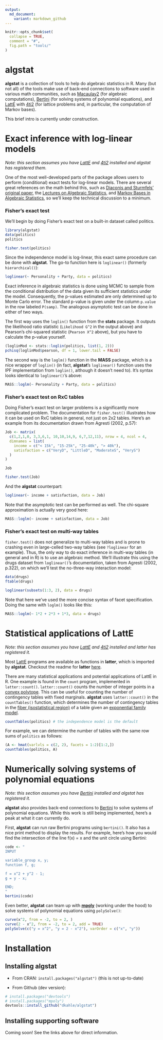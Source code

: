 ```yaml
---
output:
  md_document:
    variant: markdown_github
---
```


<!-- README.md is generated from README.Rmd. Please edit that file -->

```r

knitr::opts_chunk$set(
  collapse = TRUE,
  comment = "#",
  fig.path = "tools/"
)
```

# algstat

__algstat__ is a collection of tools to help do algebraic statistics in R.  Many (but not all) of the tools make use of back-end connections to software used in various math communities, such as [Macaulay2](http://www.math.uiuc.edu/Macaulay2/) (for algebraic computations), [Bertini](https://bertini.nd.edu) (for solving systems of polynomial equations), and [LattE](https://www.math.ucdavis.edu/~latte/) with [4ti2](http://www.4ti2.de) (for lattice problems and, in particular, the computation of Markov bases).

This brief intro is currently under construction.






# Exact inference with log-linear models

_Note: this section assumes you have [LattE](https://www.math.ucdavis.edu/~latte/) and [4ti2](http://www.4ti2.de) installed and algstat has registered them._

One of the most well-developed parts of the package allows users to perform (conditional) exact tests for log-linear models.  There are several great references on the math behind this, such as [Diaconis and Sturmfels' original paper](http://projecteuclid.org/euclid.aos/1030563990), the [Lectures on Algebraic Statistics](http://smile.amazon.com/Lectures-Algebraic-Statistics-Oberwolfach-Seminars/dp/3764389044/ref=sr_1_1?ie=UTF8&qid=1430536908&sr=8-1&keywords=lectures+on+algebraic+statistics), and [Markov Bases in Algebraic Statistics](http://smile.amazon.com/Markov-Bases-Algebraic-Statistics-Springer/dp/1461437180/ref=sr_1_fkmr0_1?ie=UTF8&qid=1430536933&sr=8-1-fkmr0&keywords=aoki%2C+hada%2C+and+takemura), so we'll keep the technical discussion to a minimum.

### Fisher's exact test

We'll begin by doing Fisher's exact test on a built-in dataset called politics.

```r
library(algstat)
data(politics)
politics

fisher.test(politics)
```

Since the independence model is log-linear, this exact same procedure can be done with __algstat__. The go-to function here is `loglinear()` (formerly `hierarchical()`):

```r
loglinear(~ Personality + Party, data = politics)
```

Exact inference in algebraic statistics is done using MCMC to sample from the conditional distribution of the data given its sufficient statistics under the model.  Consequently, the p-values estimated are only determined up to Monte Carlo error.  The standard p-value is given under the column `p.value` in the row labeled `P(samp)`.  The analogous asymptotic test can be done in either of two ways.  

The first way uses the `loglin()` function from the __stats__ package.  It outputs the likelihood ratio statistic (`Likelihood G^2` in the output above) and Pearson's chi-squared statistic (`Pearson X^2` above), but you have to calculate the p-value yourself.

```r
(loglinMod <- stats::loglin(politics, list(1, 2)))
pchisq(loglinMod$pearson, df = 1, lower.tail = FALSE)
```

The second way is the `loglm()` function in the __MASS__ package, which is a nice wrapper of `loglin()` (in fact, __algstat__'s `loglinear()` function uses the IPF implementation from `loglin()`, although it doesn't need to).  It's syntax looks identical to `loglinear()`'s above:

```r
MASS::loglm(~ Personality + Party, data = politics)
```


### Fisher's exact test on RxC tables

Doing Fisher's exact test on larger problems is a significantly more complicated problem.  The documentation for `fisher.test()` illustrates how it can be used on RxC tables in general, not just on 2x2 tables.  Here's an example from its documentation drawn from Agresti (2002, p.57):

```r
Job <- matrix(
  c(1,2,1,0, 3,3,6,1, 10,10,14,9, 6,7,12,11), nrow = 4, ncol = 4,
  dimnames = list(
    income = c("< 15k", "15-25k", "25-40k", "> 40k"),
    satisfaction = c("VeryD", "LittleD", "ModerateS", "VeryS")
  )
)

Job

fisher.test(Job)
```

And the __algstat__ counterpart:
```r
loglinear(~ income + satisfaction, data = Job)
```

Note that the asymptotic test can be performed as well.  The chi-square approximation is actually very good here:
```r
MASS::loglm(~ income + satisfaction, data = Job)
```


### Fisher's exact test on multi-way tables

`fisher.test()` does not generalize to multi-way tables and is prone to crashing even in large-celled two-way tables (see `?loglinear` for an example).  Thus, the only way to do exact inference in multi-way tables (in general and in R) is to use an algebraic method.  We'll illustrate this using the drugs dataset from `loglinear()`'s documentation, taken from Agresti (2002, p.322), on which we'll test the no-three-way interaction model:

```r
data(drugs)
ftable(drugs)

loglinear(subsets(1:3, 2), data = drugs)
```

Note that here we've used the more concise syntax of facet specification.  Doing the same with `loglm()` looks like this:

```r
MASS::loglm(~ 1*2 + 2*3 + 1*3, data = drugs)
```













# Statistical applications of LattE

_Note: this section assumes you have [LattE](https://www.math.ucdavis.edu/~latte/) and [4ti2](http://www.4ti2.de) installed and latter has registered it._

Most [LattE](https://www.math.ucdavis.edu/~latte/) programs are available as functions in __latter__, which is imported by __algstat__.  Checkout the readme for __latter__ [here](https://github.com/dkahle/latter).

There are many statistical applications and potential applications of LattE in R.  One example is found in the `count` program, implemented in `latter::count()`.  `latter::count()` counts the number of integer points in a [convex polytope](https://en.wikipedia.org/wiki/Convex_polytope).  This can be useful for counting the number of contingency tables with fixed marginals.  __algstat__ uses `latter::count()` in the `countTables()` function, which determines the number of contingency tables in the [fiber (isostatistical region)](http://en.wikipedia.org/wiki/Fiber_(mathematics)) of a table given an [exponential family model](http://en.wikipedia.org/wiki/Exponential_family).

```r
countTables(politics) # the independence model is the default
```

For example, we can determine the number of tables with the same row sums of `politics` as follows:

```r
(A <- hmat(varlvls = c(2, 2), facets = 1:2)[1:2,])
countTables(politics, A)
```









# Numerically solving systems of polynomial equations

_Note: this section assumes you have [Bertini](https://bertini.nd.edu) installed and algstat has registered it._

__algstat__ also provides back-end connections to [Bertini](https://bertini.nd.edu) to solve systems of polynomial equations.  While this work is still being implemented, here's a peak at what it can currently do.

First, __algstat__ can run raw Bertini programs using `bertini()`.  It also has a nice print method to display the results.  For example, here's how you would find the intersection of the line f(x) = x and the unit circle using Bertini:

```r
code <- "
INPUT

variable_group x, y;
function f, g;

f = x^2 + y^2 - 1;
g = y - x;

END;
"
bertini(code)
```

Even better, __algstat__ can team up with [__mpoly__](http://github.com/dkahle/mpoly) (working under the hood) to solve systems of polynomial equations using `polySolve()`:
```r
curve(x^2, from = -2, to = 2, )
curve(2 - x^2, from = -2, to = 2, add = TRUE)
polySolve(c("y = x^2", "y = 2 - x^2"), varOrder = c("x", "y"))
```



# Installation

## Installing algstat

* From CRAN: `install.packages("algstat")` (this is not up-to-date)

* From Github (dev version): 
```R
# install.packages("devtools")
# install.packages("mpoly")
devtools::install_github("dkahle/algstat")
```

## Installing supporting software

Coming soon!  See the links above for direct information.

